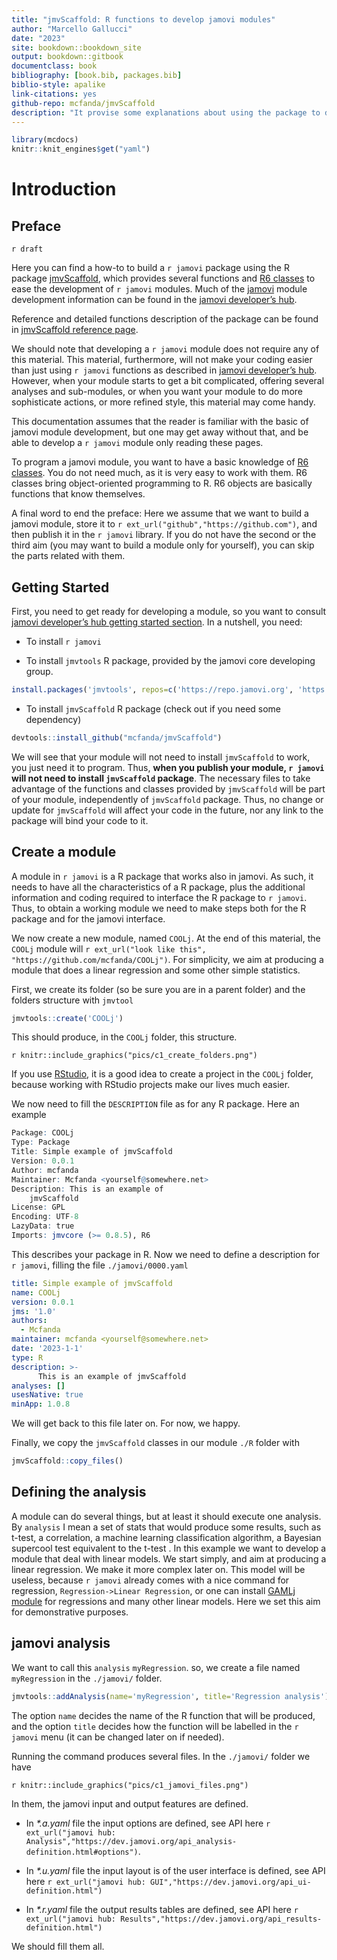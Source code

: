 ```yaml
--- 
title: "jmvScaffold: R functions to develop jamovi modules"
author: "Marcello Gallucci"
date: "2023"
site: bookdown::bookdown_site
output: bookdown::gitbook
documentclass: book
bibliography: [book.bib, packages.bib]
biblio-style: apalike
link-citations: yes
github-repo: mcfanda/jmvScaffold
description: "It provise some explanations about using the package to develop jamovi modules"
---
```



```r
library(mcdocs)
knitr::knit_engines$get("yaml")
```

# Introduction {#booklet}

## Preface 

`r draft`

Here you can find a how-to to build a `r jamovi` package using the R package [jmvScaffold](https://github.com/mcfanda/jmvScaffold), which provides several functions and [R6 classes](https://r6.r-lib.org/articles/Introduction.html) to ease the development of 
`r jamovi` modules. Much of the [jamovi](https://www.jamovi.org) module development information
can be found in the [jamovi developer's hub](https://dev.jamovi.org/).

Reference and detailed functions description of the package can be found in [jmvScaffold reference page](reference/index.html).


We should note that developing a `r jamovi` module does not require any of this material. This material, furthermore, will
not make your coding easier than just using `r jamovi` functions as described in [jamovi developer's hub](https://dev.jamovi.org/). However, when your module starts to get a bit complicated, offering several analyses and sub-modules, or when you want your module to do more sophisticate actions, or more refined style, this material may come handy. 

This documentation assumes that the reader is familiar with the basic of jamovi module development, but one may get away without that, and be able to develop a `r jamovi` module only reading these pages.

To program a jamovi module, you want to have a basic knowledge of [R6 classes](https://r6.r-lib.org/articles/Introduction.html). You do not need much, as it is very easy to work with them. R6 classes bring object-oriented programming to R. R6 objects are basically functions that know themselves.

A final word to end the preface: Here we assume that we want to build a jamovi module, store it to `r ext_url("github","https://github.com")`, and then publish it in the  `r jamovi` library. If you do not have the second or the third aim (you may want to build a module only for yourself), you can skip the parts related with them.

## Getting Started {#getstarted}

First, you need to get ready for developing a module, so you want to consult [jamovi developer's hub getting started section](https://dev.jamovi.org/tuts0101-getting-started.html). In a nutshell, you need:

* To install `r jamovi` 

* To install `jmvtools` R package, provided by the jamovi core developing group.

```r
install.packages('jmvtools', repos=c('https://repo.jamovi.org', 'https://cran.r-project.org'))
```

* To install `jmvScaffold` R package (check out if you need some dependency)

```r
devtools::install_github("mcfanda/jmvScaffold")

```

We will see that your module will not need to install `jmvScaffold` to work, you just need it to program. Thus, **when you publish your module, `r jamovi` will not need to install `jmvScaffold` package**. The necessary files to take advantage of the functions and classes provided by `jmvScaffold` will be part of your module, independently of `jmvScaffold` package. Thus, no change or update for `jmvScaffold` will affect your code in the future, nor any link to the package will bind your code to it. 

## Create a module {#createmodule}

A module in `r jamovi` is a R package that works also in jamovi. As such, it needs to have all the characteristics
of a R package, plus the additional information and coding required to interface the R package to `r jamovi`. Thus,
to obtain a working module we need to make steps both for the R package and for the jamovi interface.

We now create a new module, named `COOLj`. At the end of this material, the `COOLj` module will `r ext_url("look like this", "https://github.com/mcfanda/COOLj")`. For simplicity, we aim at producing a module that does a linear regression and some other simple statistics.

First, we create its folder (so be sure you are in a parent folder) and the folders structure with `jmvtool`


```r
jmvtools::create('COOLj')

```

This should produce, in the `COOLj` folder, this structure.

`r knitr::include_graphics("pics/c1_create_folders.png")`

If you use [RStudio](https://posit.co/), it is a good idea to create a project in the `COOLj` folder, because working with
RStudio projects make our lives much easier.


We now need to fill the `DESCRIPTION` file as for any R package. Here an example

```r
Package: COOLj
Type: Package
Title: Simple example of jmvScaffold
Version: 0.0.1
Author: mcfanda
Maintainer: Mcfanda <yourself@somewhere.net>
Description: This is an example of
    jmvScaffold
License: GPL
Encoding: UTF-8
LazyData: true
Imports: jmvcore (>= 0.8.5), R6
```

This describes your package in R. Now we need to define a description for `r jamovi`, filling the file
`./jamovi/0000.yaml`

```yaml
title: Simple example of jmvScaffold
name: COOLj
version: 0.0.1
jms: '1.0'
authors:
  - Mcfanda
maintainer: mcfanda <yourself@somewhere.net>
date: '2023-1-1'
type: R
description: >-
      This is an example of jmvScaffold
analyses: []
usesNative: true
minApp: 1.0.8

```

We will get back to this file later on. For now, we happy.

Finally, we copy the `jmvScaffold` classes in our module `./R` folder with

```r

jmvScaffold::copy_files()

```


## Defining the analysis

A module can do several things, but at least it should execute one analysis. By `analysis` I mean a set of stats
that would produce some results, such as t-test, a correlation, a machine learning classification algorithm, a Bayesian supercool test equivalent to the t-test . 
In this example we want to develop a module that deal with linear models. We start simply, and aim at producing a linear regression. 
We make it more complex later on. This model will be useless, because `r jamovi` already comes with a nice command for regression, `Regression->Linear Regression`, or one can install  [GAMLj module](https://gamlj.github.io/) for regressions and many other linear models. Here we set this aim for demonstrative purposes.


## jamovi analysis

We want to call this `analysis` `myRegression`. so, we create a file named `myRegression` in the `./jamovi/` folder.

```r
jmvtools::addAnalysis(name='myRegression', title='Regression analysis')

```

The  option `name` decides the name of the R function that will be produced, and the option `title` decides how
the function will be labelled in the `r jamovi` menu (it can be changed later on if needed).

Running the command produces several files. In the `./jamovi/` folder we have

`r knitr::include_graphics("pics/c1_jamovi_files.png")`

In them, the jamovi input and output features are defined.

* In _\*.a.yaml_ file the input options are defined, see API here `r ext_url("jamovi hub: Analysis","https://dev.jamovi.org/api_analysis-definition.html#options")`. 
* In _\*.u.yaml_ file the input layout  is of the user interface is  defined, see API here `r ext_url("jamovi hub: GUI","https://dev.jamovi.org/api_ui-definition.html")` 

* In _\*.r.yaml_ file the output results tables are defined, see API here `r ext_url("jamovi hub: Results","https://dev.jamovi.org/api_results-definition.html")` 

We should fill them all.
